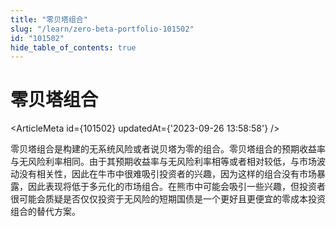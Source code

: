 ```yaml
---
title: "零贝塔组合"
slug: "/learn/zero-beta-portfolio-101502"
id: "101502"
hide_table_of_contents: true
---
```



# 零贝塔组合

<ArticleMeta id={101502} updatedAt={'2023-09-26 13:58:58'} />
<div className='border-solid border-b border-t-0 my-4 border-[var(--ifm-color-gray-300)]' />

零贝塔组合是构建的无系统风险或者说贝塔为零的组合。零贝塔组合的预期收益率与无风险利率相同。由于其预期收益率与无风险利率相等或者相对较低，与市场波动没有相关性，因此在牛市中很难吸引投资者的兴趣，因为这样的组合没有市场暴露，因此表现将低于多元化的市场组合。在熊市中可能会吸引一些兴趣，但投资者很可能会质疑是否仅仅投资于无风险的短期国债是一个更好且更便宜的零成本投资组合的替代方案。
